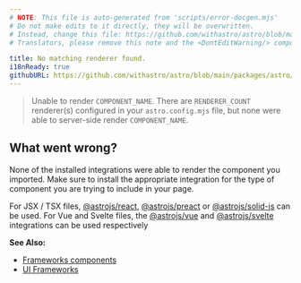 ```yaml
---
# NOTE: This file is auto-generated from 'scripts/error-docgen.mjs'
# Do not make edits to it directly, they will be overwritten.
# Instead, change this file: https://github.com/withastro/astro/blob/main/packages/astro/src/core/errors/errors-data.ts
# Translators, please remove this note and the <DontEditWarning/> component.

title: No matching renderer found.
i18nReady: true
githubURL: https://github.com/withastro/astro/blob/main/packages/astro/src/core/errors/errors-data.ts
---
```


<DontEditWarning />


> Unable to render `COMPONENT_NAME`. There are `RENDERER_COUNT` renderer(s) configured in your `astro.config.mjs` file, but none were able to server-side render `COMPONENT_NAME`.

## What went wrong?
None of the installed integrations were able to render the component you imported. Make sure to install the appropriate integration for the type of component you are trying to include in your page.

For JSX / TSX files, [@astrojs/react](/en/guides/integrations-guide/react/), [@astrojs/preact](/en/guides/integrations-guide/preact/) or [@astrojs/solid-js](/en/guides/integrations-guide/solid-js/) can be used. For Vue and Svelte files, the [@astrojs/vue](/en/guides/integrations-guide/vue/) and [@astrojs/svelte](/en/guides/integrations-guide/svelte/) integrations can be used respectively

**See Also:**
-  [Frameworks components](/en/guides/framework-components/)
-  [UI Frameworks](/en/guides/integrations-guide/#official-integrations)


